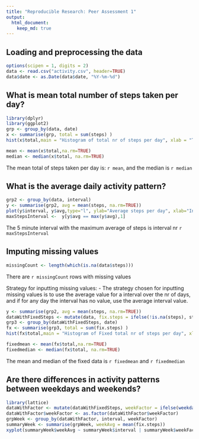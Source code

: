 ```yaml
---
title: "Reproducible Research: Peer Assessment 1"
output: 
  html_document:
    keep_md: true
---
```



## Loading and preprocessing the data

```r
options(scipen = 1, digits = 2)
data <- read.csv("activity.csv", header=TRUE)
data$date <- as.Date(data$date, "%Y-%m-%d")
```

## What is mean total number of steps taken per day?

```r
library(dplyr)
library(ggplot2)
grp <- group_by(data, date)
x <- summarise(grp, total = sum(steps) )
hist(x$total,main = "Histogram of total nr of steps per day", xlab = "Total")

mean <- mean(x$total,na.rm=TRUE)
median <- median(x$total, na.rm=TRUE)
```

The mean total of steps taken per day is: `r mean`, and the median is `r median`

## What is the average daily activity pattern?

```r
grp2 <- group_by(data, interval)
y <- summarise(grp2, avg = mean(steps, na.rm=TRUE))
plot(y$interval, y$avg,type="l", ylab="Average steps per day", xlab="Interval")
maxStepsInterval <-  y[y$avg == max(y$avg),1]
```

The 5 minute interval with the maximum average of steps is interval nr `r maxStepsInterval`

## Imputing missing values


```r
missingCount <- length(which(is.na(data$steps)))

```

There are `r missingCount` rows with missing values

Strategy for inputting missing values:
 -  The strategy chosen for inputting missing values is to use the average value for a interval over the nr of days, and if for any day the interval has no value, use the average interval value.


```r
y <- summarise(grp2, avg = mean(steps, na.rm=TRUE))
dataWithFixedSteps <- mutate(data, fix.steps = ifelse(!is.na(steps), steps, y$avg)) 
grp3 <- group_by(dataWithFixedSteps, date)
fx <- summarise(grp3, total = sum(fix.steps) )
hist(fx$total,main = "Histogram of Fixed total nr of steps per day", xlab = "Total")
```

```r
fixedmean <- mean(fx$total,na.rm=TRUE)
fixedmedian <- median(fx$total, na.rm=TRUE)
```

The mean and median of the fixed data is `r fixedmean`  and `r fixedmedian`


## Are there differences in activity patterns between weekdays and weekends?


```r
library(lattice)
dataWithFactor <- mutate(dataWithFixedSteps, weekFactor = ifelse(weekdays(date) %in% c("Saturday", "Sunday"), "weekend","weekday"))
dataWithFactor$weekFactor <- as.factor(dataWithFactor$weekFactor)
grpWeek <- group_by(dataWithFactor, interval, weekFactor)
summaryWeek <- summarise(grpWeek, weekAvg = mean(fix.steps))
xyplot(summaryWeek$weekAvg ~ summaryWeek$interval | summaryWeek$weekFactor, layout = c(1,2), xlab="Interval", ylab="Number of steps",type="l")
```
